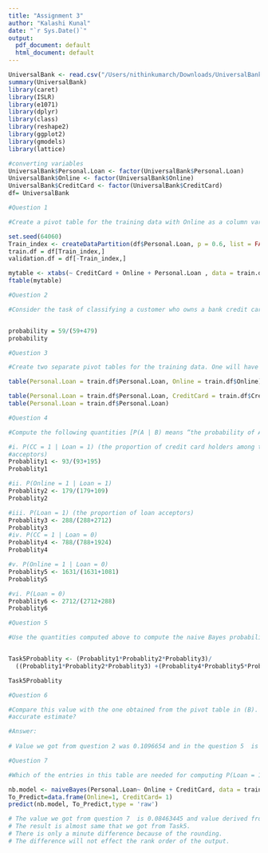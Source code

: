 ```yaml
---
title: "Assignment 3"
author: "Kalashi Kunal"
date: "`r Sys.Date()`"
output:
  pdf_document: default
  html_document: default
---
```

  
```r

UniversalBank <- read.csv("/Users/nithinkumarch/Downloads/UniversalBank.csv")
summary(UniversalBank)
library(caret)
library(ISLR)
library(e1071)
library(dplyr)
library(class)
library(reshape2)
library(ggplot2)
library(gmodels)
library(lattice)
```

```r
#converting variables
UniversalBank$Personal.Loan <- factor(UniversalBank$Personal.Loan)
UniversalBank$Online <- factor(UniversalBank$Online)
UniversalBank$CreditCard <- factor(UniversalBank$CreditCard)
df= UniversalBank
```

```r
#Question 1

#Create a pivot table for the training data with Online as a column variable, CC as a row variable, and Loan as a secondary row variable.

set.seed(64060)
Train_index <- createDataPartition(df$Personal.Loan, p = 0.6, list = FALSE)
train.df = df[Train_index,]
validation.df = df[-Train_index,]

mytable <- xtabs(~ CreditCard + Online + Personal.Loan , data = train.df)
ftable(mytable)

```
```r
#Question 2

#Consider the task of classifying a customer who owns a bank credit card and is actively using online banking services. Looking at the pivot table, what is the probability that this customer will accept the loan offer? [This is the probability of loan acceptance (Loan = 1) conditional on having a bank credit card (CC = 1) and being an active user of online banking services (Online = 1)].


probability = 59/(59+479)
probability

```
```r
#Question 3

#Create two separate pivot tables for the training data. One will have Loan (rows) as a function of Online (columns) and the other will have Loan (rows) as a function of CC.

table(Personal.Loan = train.df$Personal.Loan, Online = train.df$Online)

table(Personal.Loan = train.df$Personal.Loan, CreditCard = train.df$CreditCard)
table(Personal.Loan = train.df$Personal.Loan)
```

```r
#Question 4

#Compute the following quantities [P(A | B) means “the probability of A given B”]: 

#i. P(CC = 1 | Loan = 1) (the proportion of credit card holders among the loan 
#acceptors) 
Probablity1 <- 93/(93+195)
Probablity1

#ii. P(Online = 1 | Loan = 1)  
Probablity2 <- 179/(179+109)
Probablity2

#iii. P(Loan = 1) (the proportion of loan acceptors)  
Probablity3 <- 288/(288+2712)
Probablity3
#iv. P(CC = 1 | Loan = 0)  
Probablity4 <- 788/(788+1924)
Probablity4

#v. P(Online = 1 | Loan = 0) 
Probablity5 <- 1631/(1631+1081)
Probablity5

#vi. P(Loan = 0) 
Probablity6 <- 2712/(2712+288)
Probablity6
```

```r
#Question 5

#Use the quantities computed above to compute the naive Bayes probability P(Loan = 1 | CC= 1, Online = 1).


Task5Probablity <- (Probablity1*Probablity2*Probablity3)/
  ((Probablity1*Probablity2*Probablity3) +(Probablity4*Probablity5*Probablity6))

Task5Probablity 
```

```r
#Question 6

#Compare this value with the one obtained from the pivot table in (B). Which is a more
#accurate estimate?

#Answer:
  
# Value we got from question 2 was 0.1096654 and in the question 5  is 0.1087106 are almost same.The only differencebetween by the exact method and naive bayes method is the exact method would need the exact same independent variable classification to predict, whereas the naive bayes method does not. We can confirm that the value get from the question 2 is more accurate since we have taken the exact values from the pivot table.

#Question 7

#Which of the entries in this table are needed for computing P(Loan = 1 | CC = 1, Online = 1)? Run naive Bayes on the data. Examine the model output on training data, and find the entry that corresponds to P(Loan = 1 | CC = 1, Online = 1). Compare this to the number you obtained in (E).

nb.model <- naiveBayes(Personal.Loan~ Online + CreditCard, data = train.df)
To_Predict=data.frame(Online=1, CreditCard= 1)
predict(nb.model, To_Predict,type = 'raw')

# The value we got from question 7  is 0.08463445 and value derived from the task 5 is 0.1087106.
# The result is almost same that we got from Task5.
# There is only a minute difference because of the rounding.
# The difference will not effect the rank order of the output.

```
